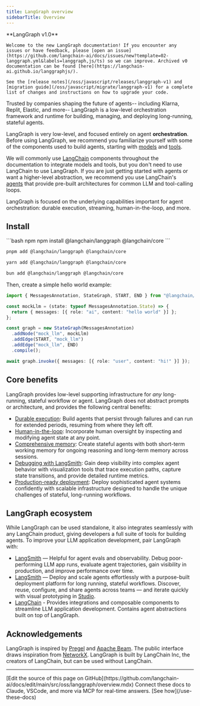 ```yaml
---
title: LangGraph overview
sidebarTitle: Overview
---
```




<Tip>
    **LangGraph v1.0**

    Welcome to the new LangGraph documentation! If you encounter any issues or have feedback, please [open an issue](https://github.com/langchain-ai/docs/issues/new?template=02-langgraph.yml&labels=langgraph,js/ts) so we can improve. Archived v0 documentation can be found [here](https://langchain-ai.github.io/langgraphjs/).

    See the [release notes](/oss/javascript/releases/langgraph-v1) and [migration guide](/oss/javascript/migrate/langgraph-v1) for a complete list of changes and instructions on how to upgrade your code.
</Tip>


Trusted by companies shaping the future of agents-- including Klarna, Replit, Elastic, and more-- LangGraph is a low-level orchestration framework and runtime for building, managing, and deploying long-running, stateful agents.

LangGraph is very low-level, and focused entirely on agent **orchestration**. Before using LangGraph, we recommend you familiarize yourself with some of the components used to build agents, starting with [models](/oss/javascript/langchain/models) and [tools](/oss/javascript/langchain/tools).

We will commonly use [LangChain](/oss/javascript/langchain/overview) components throughout the documentation to integrate models and tools, but you don't need to use LangChain to use LangGraph. If you are just getting started with agents or want a higher-level abstraction, we recommend you use LangChain's [agents](/oss/javascript/langchain/agents) that provide pre-built architectures for common LLM and tool-calling loops.

LangGraph is focused on the underlying capabilities important for agent orchestration: durable execution, streaming, human-in-the-loop, and more.

## <Icon icon="download" size={20} /> Install



<CodeGroup>
```bash npm
npm install @langchain/langgraph @langchain/core
```

```bash pnpm
pnpm add @langchain/langgraph @langchain/core
```

```bash yarn
yarn add @langchain/langgraph @langchain/core
```

```bash bun
bun add @langchain/langgraph @langchain/core
```
</CodeGroup>


Then, create a simple hello world example:



```typescript
import { MessagesAnnotation, StateGraph, START, END } from "@langchain/langgraph";

const mockLlm = (state: typeof MessagesAnnotation.State) => {
  return { messages: [{ role: "ai", content: "hello world" }] };
};

const graph = new StateGraph(MessagesAnnotation)
  .addNode("mock_llm", mockLlm)
  .addEdge(START, "mock_llm")
  .addEdge("mock_llm", END)
  .compile();

await graph.invoke({ messages: [{ role: "user", content: "hi!" }] });
```


## Core benefits

LangGraph provides low-level supporting infrastructure for *any* long-running, stateful workflow or agent. LangGraph does not abstract prompts or architecture, and provides the following central benefits:

* [Durable execution](/oss/javascript/langgraph/durable-execution): Build agents that persist through failures and can run for extended periods, resuming from where they left off.
* [Human-in-the-loop](/oss/javascript/langgraph/interrupts): Incorporate human oversight by inspecting and modifying agent state at any point.
* [Comprehensive memory](/oss/javascript/concepts/memory): Create stateful agents with both short-term working memory for ongoing reasoning and long-term memory across sessions.
* [Debugging with LangSmith](/langsmith/home): Gain deep visibility into complex agent behavior with visualization tools that trace execution paths, capture state transitions, and provide detailed runtime metrics.
* [Production-ready deployment](/langsmith/deployments): Deploy sophisticated agent systems confidently with scalable infrastructure designed to handle the unique challenges of stateful, long-running workflows.

## LangGraph ecosystem

While LangGraph can be used standalone, it also integrates seamlessly with any LangChain product, giving developers a full suite of tools for building agents. To improve your LLM application development, pair LangGraph with:

* [LangSmith](http://www.langchain.com/langsmith) — Helpful for agent evals and observability. Debug poor-performing LLM app runs, evaluate agent trajectories, gain visibility in production, and improve performance over time.
* [LangSmith](/langsmith/home) — Deploy and scale agents effortlessly with a purpose-built deployment platform for long running, stateful workflows. Discover, reuse, configure, and share agents across teams — and iterate quickly with visual prototyping in [Studio](/langsmith/studio).
* [LangChain](/oss/javascript/langchain/overview) - Provides integrations and composable components to streamline LLM application development. Contains agent abstractions built on top of LangGraph.

## Acknowledgements

LangGraph is inspired by [Pregel](https://research.google/pubs/pub37252/) and [Apache Beam](https://beam.apache.org/). The public interface draws inspiration from [NetworkX](https://networkx.org/documentation/latest/). LangGraph is built by LangChain Inc, the creators of LangChain, but can be used without LangChain.

---

<Callout icon="pen-to-square" iconType="regular">
    [Edit the source of this page on GitHub](https://github.com/langchain-ai/docs/edit/main/src/oss/langgraph/overview.mdx)
</Callout>
<Tip icon="terminal" iconType="regular">
    Connect these docs to Claude, VSCode, and more via MCP for    real-time answers. [See how](/use-these-docs)
</Tip>
